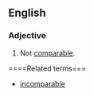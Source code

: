 ==English==

===Adjective===
{{en-adj}}

#Not [[comparable]].

====Related terms===
*[[incomparable]]